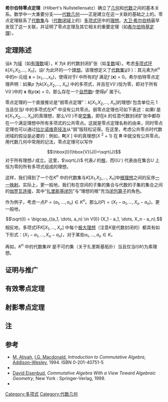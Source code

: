 '''希尔伯特零点定理'''（Hilbert's Nullstellensatz）确立了[[几何|几何]]和[[代数|代数]]之间的基本关系。数学中一大重要分支——[[代数几何|代数几何]]——正是建立在这一关联的基础之上的。零点定理联系了[[代数簇|代数集]]与（[[代数闭域|代数闭域]]上的）[[多项式环|多项式环]]中的[[理想_(环论)|理想]]。[[大卫·希尔伯特|大卫·希尔伯特]]最早发现了这一关联，并证明了零点定理及其它相关的重要定理（如[[希尔伯特基定理|希尔伯特基定理]]）。

== 定理陈述 ==
设''k'' 为[[体_(数学)|域]]（如[[有理数|有理数]]域），''K'' 为''k'' 的代数封闭扩张（如[[复数_(数学)|复数]]域）。考虑[[多项式环|多项式环]]''k''[''X''<sub>1</sub>,''X''<sub>2</sub>,..., ''X''<sub>''n''</sub>]，设''I'' 为此环的一个[[理想_(环论)|理想]]。该理想定义了[[代数簇|代数集]]V(''I'' )：其元素为''K''<sup>''n''</sup> 中的''n''-元组 '''x''' = (''x''<sub>1</sub>,...,''x''<sub>''n''</sub>)，使得对于''I'' 中所有的''f'' 满足''f'' ('''x''') = 0。希尔伯特零点定理声明：如果''p'' 为''k''[''X''<sub>1</sub>,''X''<sub>2</sub>,..., ''X''<sub>''n''</sub>] 中的多项式，并且在V(''I'' )恒为零，即对于所有V(''I'' )中的 '''x''' 有''p''('''x''') = 0，那么存在一个[[自然数|自然数]]''r'' 使得''p''<sup>''r''</sup> 属于''I''。

零点定理的一个直接推论是“弱零点定理”：''k''[''X''<sub>1</sub>,''X''<sub>2</sub>,..., ''X''<sub>''n''</sub>]的理想''I'' 包含单位元 1 当且仅当''I'' 中的多项式在''K''<sup>''n''</sup> 中没有公共零点。弱零点定理也可如下表述：如果''I'' 是 ''k''[''X''<sub>1</sub>,''X''<sub>2</sub>,..., ''X''<sub>''n''</sub>]的真理想，那么V(''I'' )不是[[空集|空集]]，即在''k'' 的任意代数封闭扩张中都存在一个满足理想中所有多项式的公共零点。这就是零点定理名称的由来，同时零点定理也可以通过[[拉比诺维奇技法|拉比诺维奇技法]]从“弱”版轻松证得。在这里，考虑公共零点时代数闭域的假设是必要的：例如，'''R'''[''X'' ] 中的真理想(''X'' <sup>2</sup> + 1) 在 '''R''' 中就没有公共零点。用代数几何中常用的记法，零点定理可以写作
:<math>\hbox{I}(\hbox{V}(J))=\sqrt{J}</math>
对于所有理想''J'' 成立。这里，<math>\sqrt{J}</math> 代表''J'' 的[[理想的根|根]]，而I(''U'' ) 代表由在集合''U'' 上恒为零的所有多项式组成的理想。

这样，我们得到了一个在''K''<sup>''n''</sup> 中的代数集与''K''[''X''<sub>1</sub>,''X''<sub>2</sub>,..., ''X''<sub>''n''</sub>]中[[理想的根|根理想]]之间的反序[[一一映射|一一映射]]。实际上，更一般地，我们有在空间的子集的集合与代数的子集的集合之间的[[伽罗瓦连接|伽罗瓦连接]]，其中“[[扎里斯基拓扑|扎里斯基闭包]]”与“理想的根”充当[[闭包算子|闭包算子]]的角色。

作为例子，考虑一点<math>P = (a_1, \dots, a_n) \in K^n</math>。那么<math>I(P) = (X_1 - a_1, \dots, X_n - a_n)</math>。更一般地，
:<math>\sqrt{I} = \bigcap_{(a_1, \dots, a_n) \in V(I)}  (X_1 - a_1, \dots, X_n - a_n).</math>
相反地，多项式环<math>K[X_1,\dots,X_n]</math> 中每个[[极大理想|极大理想]]（注意<math>K</math>是代数封闭的）都具有如下形式：<math>(X_1 - a_1, \dots, X_n - a_n)</math>，对于某些<math>a_1,\dots,a_n \in K</math>。

再如，''K''<sup>''n''</sup> 中的代数集''W'' 是不可约集（关于扎里斯基拓扑）当且仅当<math>I(W)</math>为素理想。

== 证明与推广 ==

== 有效零点定理 ==

== 射影零点定理 ==

== 注 ==
{{reflist}}

==参考==
*[[Michael_Atiyah|M. Atiyah]], [[Ian_G._Macdonald|I.G. Macdonald]], ''Introduction to Commutative Algebra'', [[Addison–Wesley|Addison–Wesley]], 1994. ISBN 0-201-40751-5
* {{cite book | author=Shigeru Mukai | authorlink=Shigeru Mukai |others=William Oxbury (trans.) | title=An Introduction to Invariants and Moduli | series=Cambridge studies in advanced mathematics | volume=81 | year=2003 | isbn=0-521-80906-1 | page=82 }}
* [[David_Eisenbud|David Eisenbud]], ''Commutative Algebra With a View Toward Algebraic Geometry'', New York : Springer-Verlag, 1999.
*{{Hartshorne AG}}

[[Category:多项式|Category:多项式]]
[[Category:代数几何|Category:代数几何]]